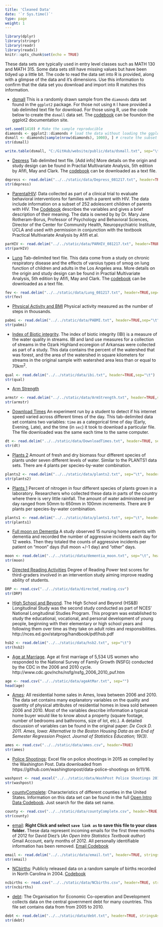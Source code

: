 ```yaml
---
title: 'Cleaned Data'
date: '`r Sys.time()`'
type: page
weight: 1
---
```


```r
library(dplyr)
library(stringr)
library(readr)
library(readxl)
knitr::opts_chunk$set(echo = TRUE)
```

These data sets are typically used in entry level classes such as MATH 130 and MATH 315. Some data sets still have missing values but have been tidyed up a little bit. The code to read the data set into R is provided, along with a glimpse of the data and it's dimensions. Use this information to confirm that the data set you download and import into R matches this information. 

* [dsmall](dsmall.txt) This is a randomly drawn sample from the `diamonds` data set found in the `ggplot2` package. For those not using `R` I have provided a tab delimited text file for download. For those using R, use the code below to create the `dsmall` data set. The [codebook](http://ggplot2.tidyverse.org/reference/diamonds.html) can be foundon the ggplot2 documentation site. 

```r
set.seed(1410) # Make the sample reproducible
diamonds <- ggplot2::diamonds # load the data without loading the ggplot2 package
dsmall <- diamonds[sample(nrow(diamonds), 1000), ] # create the subset
str(dsmall)
```

```r
write.table(dsmall, "C:/GitHub/website/public/data/dsmall.txt", sep="\t", row.names=FALSE)
```

* [Depress](Depress_081217.txt) Tab delimited text file.  [Add info]
  More details on the origin and study design can be found in Practial Multivariate Analysis, 5th edition by Afifi, May and Clark.
  The [codebook](DepressCodebook.txt) can be downloaded as a text file. 
```r
depress <- read.delim("../../static/data/Depress_081217.txt", header=TRUE,sep="\t")
str(depress)
```


* [ParentalHIV](PARHIV_081217.txt): Data collected as part of a clinical trial to evaluate 
behavioral interventions for families with a parent with HIV. The data include information 
on a subset of 252 adolescent children of parents with HIV. The [Codebook](ParhivCodebook.txt)
describes the variables and gives a brief description of their meaning. The data is owned by
by Dr. Mary Jane Rotheram-Borus, Professor of Psychology and Behavioral Sciences, Director of
the Center for Community Health, Neuropsychiatric Institute, UCLA and used with permission
in conjunction with the textbook Practical Multivariate Analysis by Afifi et.al. 

```r
parHIV <- read.delim("../../static/data/PARHIV_081217.txt", header=TRUE, stringsAsFactors = FALSE, sep="\t")
str(parHIV)
```

* [Lung](Lung_081217.txt) Tab-delimited text file. This data come from a study on chronic respiratory disease and the effects of varoius types of smog on lung function of children and adults in the Los Angeles area. More details on the origin and study design can be found in Practial Multivariate Analysis, 5th edition by Afifi, May and Clark. The [codebook](LungCodebook.txt) can be downloaded as a text file. 
```r
fev <- read.delim("../../static/data/Lung_081217.txt", header=TRUE,sep="\t")
str(fev)
```


* [Physical Activity and BMI](PABMI.txt) Physical activity measured as the number of steps in thousands. 
```r
pabmi <- read.delim("../../static/data/PABMI.txt", header=TRUE,sep="\t")
str(pabmi)
```

* [Index of Biotic integrity](IBI.txt). The index of biotic integrity (IBI) is a measure of the water quality in streams. IBI and land use measures for a collection of streams in the Ozark Highland ecoregion of Arkansas were collected as part of a study. This data contains the percent of the watershed that was forest, and the area of the watershed in square kilometers for streams in the original sample with watershed area less than or equal to 70km$^2$.
```r
qual <- read.delim("../../static/data/ibi.txt", header=TRUE,sep="\t")
str(qual)
```

* [Arm Strength](ArmStrength.txt) 
```r
armstr <- read.delim("../../static/data/ArmStrength.txt", header=TRUE,sep="\t")
str(armstr)
```


* [Download Times](DownloadTimes.txt) An experiment run by a student to detect if his internet speed varied
  across different times of the day. This tab-delimited data set contains two variables: `time` as a categorical
  time of day (Early, Evening, Late), and the time (in `sec`) it took to download a particular file. The file
  downloaded was the same each time to the same computer. 
```r
dt <- read.delim("../../static/data/DownloadTimes.txt", header=TRUE, sep="\t")
str(dt)
```

* [Plants 2](plants2.txt) Amount of fresh and dry biomass four different species of plants under
  seven different levels of water. Similar to the PLANTS1 data sets. There are 4 plants per 
  species-by-water combination.
```r
plants2 <- read.delim("../../static/data/plants2.txt", sep="\t", header=TRUE)
str(plants2)
```


* [Plants 1](plants1.txt) Percent of nitrogen in four different species of plants grown in a laboratory. 
  Researchers who collected these data in parts of the country where there is very little rainfall. 
  The amount of water administered per day ranged from 50mm to 650mm in 100mm increments. There are 9 
  plants per species-by-water combination.
```r
plants1 <- read.delim("../../static/data/plants1.txt", sep="\t", header=TRUE)
str(plants1)
```


* [Full moon on Dementia](dementia_moon.txt) A study observed 15 nursing home patients with dementia 
  and recorded the number of aggressive incidents each day for 12 weeks. Then they totaled the counts 
  of aggressive incidents per patient on "moon" days (full moon +/-1 day) and "other" days. 
```r
moon <- read.delim("../../static/data/dementia_moon.txt", sep="\t", header=TRUE)
str(moon)
```


* [Directed Reading Activities](directed_reading.csv) Degree of Reading Power test scores for third-graders
  involved in an intervention study aiming improve reading ability of students. 
  
```r
DRP <- read.csv("../../static/data/directed_reading.csv")
str(DRP)
```
  
* [High School and Beyond](hsb2.txt). The High School and Beyond (HS&B) Longitudinal Study was the second
  study conducted as part of NCES' National Longitudinal Studies Program. This program was established to 
  study the educational, vocational, and personal development of young people, beginning with their 
  elementary or high school years and following them over time as they take on adult roles and responsibilities. 
  http://nces.ed.gov/statprog/handbook/pdf/hsb.pdf 
  
```r
hsb2 <- read.delim("../../static/data/hsb2.txt", sep="\t")
str(hsb2)
```


* [Age at Marriage](ageAtMar.txt). Age at first marriage of 5,534 US women who responded to the National
   Survey of Family Growth (NSFG) conducted by the CDC in the 2006 and 2010 cycle. 
   http://www.cdc.gov/nchs/nsfg/nsfg_2006_2010_puf.htm

```r
age <- read.csv("../../static/data/ageAtMar.txt", sep="")
head(age)
```

* [Ames](ames.csv): All residential home sales in Ames, Iowa between 2006 and 2010. The data set 
  contains many explanatory variables on the quality and quantity of physical attributes of 
  residential homes in Iowa sold between 2006 and 2010. Most of the variables describe information a 
  typical home buyer would like to know about a property (square footage, number of bedrooms and 
  bathrooms, size of lot, etc.). A detailed discussion of variables can be found in the original 
  paper: _De Cock D. 2011. Ames, Iowa: Alternative to the Boston Housing Data as an End of Semester 
  Regression Project. Journal of Statistics Education; 19(3)_.
```r
ames <- read.csv("../../static/data/ames.csv", header=TRUE)
str(ames)
```
* [Police Shootings](WashPost Police Shootings 2015.xlsx): Excel file on police shootings in 2015 as compiled
  by the Washington Post. Data downloaded from https://github.com/washingtonpost/data-police-shootings on 9/11/16. 
```r
washpost <- read_excel("../../static/data/WashPost Police Shootings 2015.xlsx")
str(washpost)
```

* [countyComplete](countyComplete.csv): Characteristics of different counties in the United States. 
  Information on this data set can be found in the full [Open Intro Data Codebook](Open Intro Data Codebook.pdf). 
  Just search for the data set name. 
```r
county <- read.csv("../../static/data/countyComplete.csv", header=TRUE, stringsAsFactors = FALSE)
str(county)
```

* [email](email.txt): **Right Click and select `save link as` to save this file to your class folder.**
  These data represent incoming emails for the first three months of 2012 for David Diez's 
  (_An Open Intro Statistics Textbook author_) Gmail Account, early months of 2012. 
  All personally identifiable information has been removed. [Email Codebook](EmailCodebook.pdf)
```r
email <- read.delim("../../static/data/email.txt", header=TRUE, stringsAsFactors = FALSE, sep="\t")
str(email)
```

* [NCbirths](NCbirths.csv): Publicly released data on a random sample of births recorded in North Carolina in 2004.
  [Codebook](NCBirthsCodebook,pdf)
```r
ncbirths <- read.csv("../../static/data/NCbirths.csv", header=TRUE, stringsAsFactors = FALSE)
str(ncbirths)
```


* [debt](debt.txt): The Organisation for Economic Co-operation and Development collects data on 
  the central government debt for many countries. This file set contains data from from 2005 to 2010. 
  
```r
debt <- read.delim("../../static/data/debt.txt", header=TRUE, stringsAsFactors = FALSE, sep="\t")
str(debt)
```


